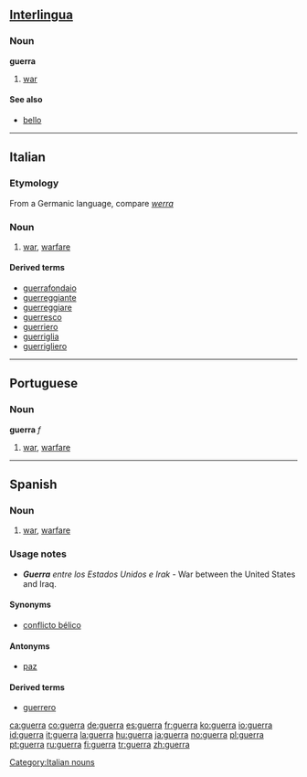 ==[[Interlingua]]==

===Noun===
'''guerra'''

# [[war]]

====See also====
*[[bello]]

----

==Italian==

===Etymology===
From a Germanic language, compare ''[[werra]]''

===Noun===
{{it-noun|guerr|f|a|e}}

# [[war]], [[warfare]]

====Derived terms====
*[[guerrafondaio]]
*[[guerreggiante]]
*[[guerreggiare]]
*[[guerresco]]
*[[guerriero]]
*[[guerriglia]]
*[[guerrigliero]]

[[Category:Italian nouns]]

----

==Portuguese==

===Noun===
'''guerra''' ''f''

# [[war]], [[warfare]]

----

==Spanish==

===Noun===
{{es-noun-f}}

# [[war]], [[warfare]]

===Usage notes===
* '''''Guerra''' entre los Estados Unidos e Irak'' - War between the United States and Iraq.

====Synonyms====
{{rfc-level|Synonyms at L4+ not in L3 POS section}}
*[[conflicto bélico]]

====Antonyms====
*[[paz]]

====Derived terms====
*[[guerrero]]

[[ca:guerra]]
[[co:guerra]]
[[de:guerra]]
[[es:guerra]]
[[fr:guerra]]
[[ko:guerra]]
[[io:guerra]]
[[id:guerra]]
[[it:guerra]]
[[la:guerra]]
[[hu:guerra]]
[[ja:guerra]]
[[no:guerra]]
[[pl:guerra]]
[[pt:guerra]]
[[ru:guerra]]
[[fi:guerra]]
[[tr:guerra]]
[[zh:guerra]]